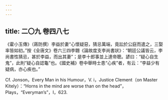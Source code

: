 ```yaml
---
---
---
```

title: 二〇九 卷四八七
---




《霍小玉傳》（蔣防撰）李益於妻“心懷疑惡，猜忌萬端，竟訟於公庭而遣之，三娶率皆如初。”按《全唐文》卷六三四李翺《論故度支李尚書狀》：“朝廷公議皆云，李尚書性猜忌，甚於李益，而出其妻”；是李十郎事並上達帝聰。諺曰：“疑心自生鬼”，此則“疑心自認龜”也。《國史補》卷中舉時士患“心疾”者，有云：“李益少有疑病，亦心疾也。”

Cf. Jonson，Every Man in his Humour，V. i，Justice Clement（on Master Kitely）：“Horns in the mind are worse than on the head”，Plays，“Everyman’s”，I，623.